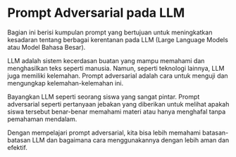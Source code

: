 
# Prompt Adversarial pada LLM


Bagian ini berisi kumpulan prompt yang bertujuan untuk meningkatkan kesadaran tentang berbagai kerentanan pada LLM (Large Language Models atau Model Bahasa Besar).

LLM adalah sistem kecerdasan buatan yang mampu memahami dan menghasilkan teks seperti manusia. Namun, seperti teknologi lainnya, LLM juga memiliki kelemahan. Prompt adversarial adalah cara untuk menguji dan mengungkap kelemahan-kelemahan ini.

Bayangkan LLM seperti seorang siswa yang sangat pintar. Prompt adversarial seperti pertanyaan jebakan yang diberikan untuk melihat apakah siswa tersebut benar-benar memahami materi atau hanya menghafal tanpa pemahaman mendalam.

Dengan mempelajari prompt adversarial, kita bisa lebih memahami batasan-batasan LLM dan bagaimana cara menggunakannya dengan lebih aman dan efektif.

<ContentFileNames section="prompts/adversarial-prompting" lang="en"/>
